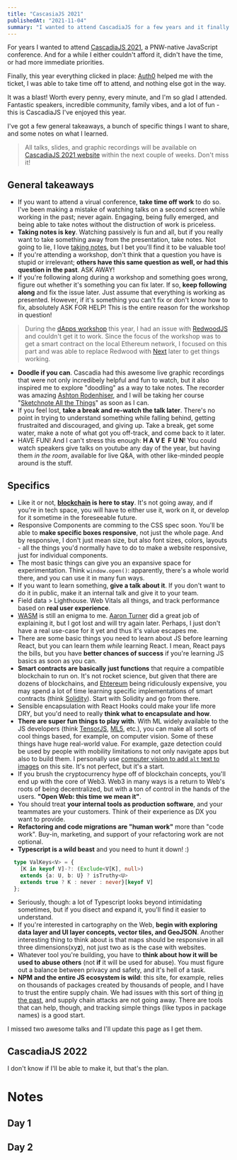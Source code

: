 ```yaml
---
title: "CascasiaJS 2021"
publishedAt: "2021-11-04"
summary: "I wanted to attend CascadiaJS for a few years and it finally happened. I've got a few takeaways I want to share with here."
---
```


<ImageWithAlt path="cascadiajs-2021/ticket.png" />

For years I wanted to attend [CascadiaJS 2021](https://2021.cascadiajs.com/), a PNW-native JavaScript conference. And for a while I either couldn't afford it, didn't have the time, or had more immediate priorities.

Finally, this year everything clicked in place: [Auth0](https://auth0.com) helped me with the ticket, I was able to take time off to attend, and nothing else got in the way. 

It was a blast! Worth every penny, every minute, and I'm so glad I attended. Fantastic speakers, incredible community, family vibes, and a lot of fun - this is CascadiaJS I've enjoyed this year. 

I've got a few general takeaways, a bunch of specific things I want to share, and some notes on what I learned.

<ImageWithAlt path="cascadiajs-2021/notes.jpg" />

> All talks, slides, and graphic recordings will be available on [CascadiaJS 2021 website](https://2021.cascadiajs.com/) within the next couple of weeks. Don't miss it!

## General takeaways

- If you want to attend a virual conference, **take time off work** to do so. I've been making a mistake of watching talks on a second screen while working in the past; never again. Engaging, being fully emerged, and being able to take notes without the distruction of work is priceless.
- **Taking notes is key**. Watching passively is fun and all, but if you really want to take something away from the presentation, take notes. Not going to lie, I love [taking notes](/blog/journaling), but I bet you'll find it to be valuable too!
- If you're attending a workshop, don't think that a question you have is stupid or irrelevant; **others have this same question as well, or had this question in the past**. ASK AWAY! 
- If you're following along during a workshop and something goes wrong, figure out whether it's something you can fix later. If so, **keep following along** and fix the issue later. Just assume that everything is working as presented. However, if it's something you can't fix or don't know how to fix, absolutely ASK FOR HELP! This is the entire reason for the workshop in question!
> During the [dApps workshop](https://2021.cascadiajs.com/workshops/dapps) this year, I had an issue with [RedwoodJS](https://redwoodjs.com) and couldn't get it to work. Since the focus of the workshop was to get a smart contract on the local Ethereum network, I focused on this part and was able to replace Redwood with [Next](https://nextjs.org) later to get things working.
- **Doodle if you can**. Cascadia had this awesome live graphic recordings that were not only incredibely helpful and fun to watch, but it also inspired me to explore "doodling" as a way to take notes. The recorder was amazing [Ashton Rodenhiser](https://twitter.com/mindseyeccf), and I will be taking her course "[Sketchnote All the Things](https://store.mindseyecreative.ca/sketchnote)" as soon as I can.
- If you feel lost, **take a break and re-watch the talk later**. There's no point in trying to understand something while falling behind, getting frustraited and discouraged, and giving up. Take a break, get some water, make a note of what got you off-track, and come back to it later.
- HAVE FUN! And I can't stress this enough: **H&nbsp;A&nbsp;V&nbsp;E&nbsp;&nbsp;F&nbsp;U&nbsp;N**! You could watch speakers give talks on youtube any day of the year, but having them _in the room_, available for live Q&A, with other like-minded people around is the stuff. 

## Specifics

- Like it or not, **[blockchain](https://www.theverge.com/22654785/blockchain-explained-cryptocurrency-what-is-stake-nft) is here to stay**. It's not going away, and if you're in tech space, you will have to either use it, work on it, or develop for it sometime in the foreseeable future. 
- Responsive Components are comming to the CSS spec soon. You'll be able to **make specific boxes responsive**, not just the whole page. And by responsive, I don't just mean size, but also font sizes, colors, layouts - all the things you'd normally have to do to make a website responsive, just for individual components.
- The most basic things can give you an expansive space for experimentation. Think `window.open()`: apparently, there's a whole world there, and you can use it in many fun ways.
- If you want to learn something, **give a talk about it**. If you don't want to do it in public, make it an internal talk and give it to your team.
- Field data > Lighthouse. Web Vitals all things, and track performance based on **real user experience**.
- [WASM](https://webassembly.org) is still an enigma to me. [Aaron Turner](https://github.com/torch2424) did a great job of explaining it, but I got lost and will try again later. Perhaps, I just don't have a real use-case for it yet and thus it's value escapes me.
- There are some basic things you need to learn about JS before learning React, but you can learn them _while_ learning React. I mean, React pays the bills, but you have **better chances of success** if you're learning JS basics as soon as you can.
- **Smart contracts are basically just functions** that require a compatible blockchain to run on. It's not rocket science, but given that there are dozens of blockchains, and [Ehtereum](https://ethereum.org/) being ridiculously expensive, you may spend a lot of time learning specific implementations of smart contracts (think [Solidity](https://soliditylang.org)). Start with Solidity and go from there.
- Sensible encapsulation with React Hooks could make your life more DRY, but you'd need to really **think what to encapsulate and how**.
- **There are super fun things to play with**. With ML widely available to the JS developers (think [TensorJS](https://www.tensorflow.org/js), [ML5](https://ml5js.org), etc.), you can make all sorts of cool things based, for example, on computer vision. Some of these things have huge real-world value. For example, gaze detection could be used by people with mobility limitations to not only navigate apps but also to build them. I personally use [computer vision to add `alt` text to images](/blog/alt-text) on this site. It's not perfect, but it's a start.
- If you brush the cryptocurrency hype off of blockchain concepts, you'll end up with the core of Web3. Web3 in many ways is a return to Web's roots of being decentralized, but with a ton of control in the hands of the users. **"Open Web: this time we mean it"**.
- You should treat **your internal tools as production software**, and your teammates are your customers. Think of their experience as DX you want to provide.
- **Refactoring and code migrations are "human work"** more than "code work". Buy-in, marketing, and support of your refactoring work are not optional.
- **Typescript is a wild beast** and you need to hunt it down! :) 

```typescript
  type ValKeys<V> = {
    [K in keyof V]-?: (Exclude<V[K], null>) 
    extends {a: U, b: U} ? isTruthy<U>
    extends true ? K : never : never}[keyof V]
  };
```
- Seriously, though: a lot of Typescript looks beyond intimidating sometimes, but if you disect and expand it, you'll find it easier to understand.
- If you're interested in cartography on the Web, **begin with exploring data layer and UI layer concepts, vector tiles, and GeoJSON**. Another interesting thing to think about is that maps should be responsive in all three dimensions(xy**z**), not just two as is the case with websites.
- Whatever tool you're building, you have to **think about __how__ it will be used to abuse others** (not __if__ it will be used for abuse). You must figure out a balance between privacy and safety, and it's hell of a task.
- **NPM and the entire JS ecosystem is wild**: this site, for example, relies on thousands of packages created by thousands of people, and I have to trust the entire supply chain. We had issues with this sort of thing [in the past](https://thehackernews.com/2021/10/malicious-npm-libraries-caught.html), and supply chain attacks are not going away. There are tools that can help, though, and tracking simple things (like typos in package names) is a good start.

I missed two awesome talks and I'll update this page as I get them.

## CascadiaJS 2022

<ImageWithAlt path="cascadiajs-2021/2022.jpg" />

I don't know if I'll be able to make it, but that's the plan.

# Notes

## Day 1
<ImageWithAlt path="cascadiajs-2021/day1-1.jpg" />
<ImageWithAlt path="cascadiajs-2021/day1-2.jpg" />
<ImageWithAlt path="cascadiajs-2021/day1-3.jpg" />

## Day 2
<ImageWithAlt path="cascadiajs-2021/day2-1.jpg" />
<ImageWithAlt path="cascadiajs-2021/day2-2.jpg" />
<ImageWithAlt path="cascadiajs-2021/day2-3.jpg" />
<ImageWithAlt path="cascadiajs-2021/day2-4.jpg" />

